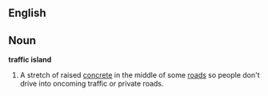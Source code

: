 ==English==
==Noun==
'''traffic island'''
# A stretch of raised [[concrete]] in the middle of some [[road]]s so people don't drive into oncoming traffic or private roads.